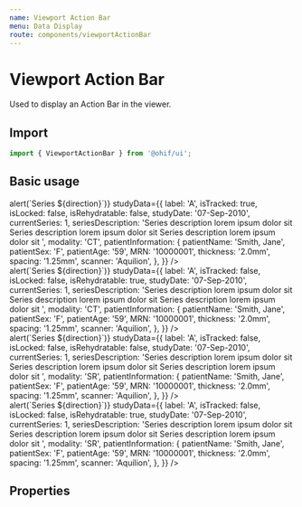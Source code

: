 ```yaml
---
name: Viewport Action Bar
menu: Data Display
route: components/viewportActionBar
---
```



# Viewport Action Bar

Used to display an Action Bar in the viewer.

## Import

```javascript
import { ViewportActionBar } from '@ohif/ui';
```

## Basic usage

<Playground>
  <div className="p-4 h-64">
    <ViewportActionBar
      onSeriesChange={direction => alert(`Series ${direction}`)}
      studyData={{
        label: 'A',
        isTracked: true,
        isLocked: false,
        isRehydratable: false,
        studyDate: '07-Sep-2010',
        currentSeries: 1,
        seriesDescription:
          'Series description lorem ipsum dolor sit Series description lorem ipsum dolor sit Series description lorem ipsum dolor sit ',
        modality: 'CT',
        patientInformation: {
          patientName: 'Smith, Jane',
          patientSex: 'F',
          patientAge: '59',
          MRN: '10000001',
          thickness: '2.0mm',
          spacing: '1.25mm',
          scanner: 'Aquilion',
        },
      }}
    />
  </div>
</Playground>
<Playground>
  <div className="p-4 h-64">
    <ViewportActionBar
      onSeriesChange={direction => alert(`Series ${direction}`)}
      studyData={{
        label: 'A',
        isTracked: false,
        isLocked: false,
        isRehydratable: true,
        studyDate: '07-Sep-2010',
        currentSeries: 1,
        seriesDescription:
          'Series description lorem ipsum dolor sit Series description lorem ipsum dolor sit Series description lorem ipsum dolor sit ',
        modality: 'CT',
        patientInformation: {
          patientName: 'Smith, Jane',
          patientSex: 'F',
          patientAge: '59',
          MRN: '10000001',
          thickness: '2.0mm',
          spacing: '1.25mm',
          scanner: 'Aquilion',
        },
      }}
    />
  </div>
</Playground>
<Playground>
  <div className="p-4 h-64">
    <ViewportActionBar
      onSeriesChange={direction => alert(`Series ${direction}`)}
      studyData={{
        label: 'A',
        isTracked: false,
        isLocked: false,
        isRehydratable: false,
        studyDate: '07-Sep-2010',
        currentSeries: 1,
        seriesDescription:
          'Series description lorem ipsum dolor sit Series description lorem ipsum dolor sit Series description lorem ipsum dolor sit ',
        modality: 'SR',
        patientInformation: {
          patientName: 'Smith, Jane',
          patientSex: 'F',
          patientAge: '59',
          MRN: '10000001',
          thickness: '2.0mm',
          spacing: '1.25mm',
          scanner: 'Aquilion',
        },
      }}
    />
  </div>
</Playground>
<Playground>
  <div className="p-4 h-64">
    <ViewportActionBar
      onSeriesChange={direction => alert(`Series ${direction}`)}
      studyData={{
        label: 'A',
        isTracked: false,
        isLocked: false,
        isRehydratable: true,
        studyDate: '07-Sep-2010',
        currentSeries: 1,
        seriesDescription:
          'Series description lorem ipsum dolor sit Series description lorem ipsum dolor sit Series description lorem ipsum dolor sit ',
        modality: 'SR',
        patientInformation: {
          patientName: 'Smith, Jane',
          patientSex: 'F',
          patientAge: '59',
          MRN: '10000001',
          thickness: '2.0mm',
          spacing: '1.25mm',
          scanner: 'Aquilion',
        },
      }}
    />
  </div>
</Playground>

## Properties

<Props of={ViewportActionBar} />

